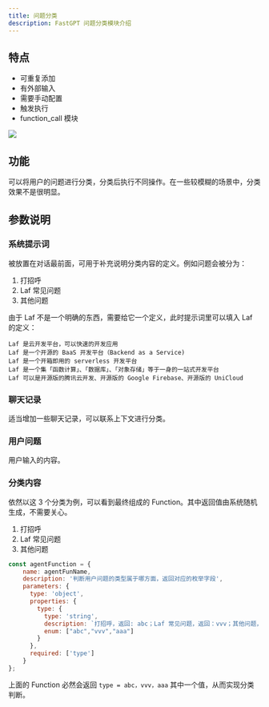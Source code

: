 ```yaml
---
title: 问题分类
description: FastGPT 问题分类模块介绍
---
```


## 特点

- 可重复添加
- 有外部输入
- 需要手动配置
- 触发执行
- function_call 模块

![](/imgs/cq1.png)

## 功能

可以将用户的问题进行分类，分类后执行不同操作。在一些较模糊的场景中，分类效果不是很明显。

## 参数说明

### 系统提示词

被放置在对话最前面，可用于补充说明分类内容的定义。例如问题会被分为：

1. 打招呼
2. Laf 常见问题
3. 其他问题

由于 Laf 不是一个明确的东西，需要给它一个定义，此时提示词里可以填入 Laf 的定义：

```
Laf 是云开发平台，可以快速的开发应用
Laf 是一个开源的 BaaS 开发平台（Backend as a Service)
Laf 是一个开箱即用的 serverless 开发平台
Laf 是一个集「函数计算」、「数据库」、「对象存储」等于一身的一站式开发平台
Laf 可以是开源版的腾讯云开发、开源版的 Google Firebase、开源版的 UniCloud
```

### 聊天记录

适当增加一些聊天记录，可以联系上下文进行分类。

### 用户问题

用户输入的内容。

### 分类内容

依然以这 3 个分类为例，可以看到最终组成的 Function。其中返回值由系统随机生成，不需要关心。

1. 打招呼
2. Laf 常见问题
3. 其他问题

```js
const agentFunction = {
    name: agentFunName,
    description: '判断用户问题的类型属于哪方面，返回对应的枚举字段',
    parameters: {
      type: 'object',
      properties: {
        type: {
          type: 'string',
          description: `打招呼，返回: abc；Laf 常见问题，返回：vvv；其他问题，返回：aaa`
          enum: ["abc","vvv","aaa"]
        }
      },
      required: ['type']
    }
};
```

上面的 Function 必然会返回 `type = abc，vvv，aaa` 其中一个值，从而实现分类判断。
